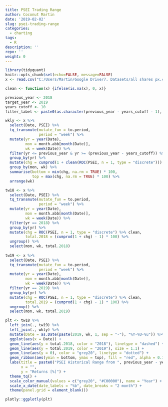 ```yaml
---
title: PSEI Trading Range
author: Coconut Martin
date: '2019-02-02'
slug: psei-trading-range
categories:
  - charting
tags:
  - R
description: ''
repo: ''
weight: 0
---
```


```r
library(tidyquant)
knitr::opts_chunk$set(echo=FALSE, message=FALSE)
x <- read.csv("C:/Users/Martin/Google Drive/7. Datasets/all shares px.csv") %>% mutate(Date = dmy(Date))
```

```r
clean <- function(x) {ifelse(is.na(x), 0, x)}

previous_year <- 2018
target_year <- 2019
years_cutoff <- 10
filler_label <- paste0(as.character(previous_year - years_cutoff - 1), "-", as.character(previous_year - 1))

wkly <- x %>% 
  select(Date, PSEI) %>% 
  tq_transmute(mutate_fun = to.period,
               period = "week") %>% 
  mutate(yr = year(Date),
         mon = month.abb[month(Date)],
         wk = week(Date)) %>% 
  filter(yr <= previous_year & yr >= (previous_year - years_cutoff)) %>% 
  group_by(yr) %>% 
  mutate(chg = cumprod(1 + clean(ROC(PSEI, n = 1, type = "discrete"))) - 1) %>% 
  group_by(mon, wk) %>% 
  summarise(bottom = min(chg, na.rm = TRUE) * 100,
            top = max(chg, na.rm = TRUE) * 100) %>% 
  arrange(wk)
```

```r
tw18 <- x %>% 
  select(Date, PSEI) %>% 
  tq_transmute(mutate_fun = to.period,
               period = "week") %>% 
  mutate(yr = year(Date),
         mon = month.abb[month(Date)],
         wk = week(Date)) %>% 
  filter(yr == 2018) %>% 
  group_by(yr) %>% 
  mutate(chg = ROC(PSEI, n = 1, type = "discrete") %>% clean,
         total.2018 = (cumprod(1 + chg) - 1) * 100) %>% 
  ungroup() %>% 
  select(mon, wk, total.2018)
  
tw19 <- x %>% 
  select(Date, PSEI) %>% 
  tq_transmute(mutate_fun = to.period,
               period = "week") %>% 
  mutate(yr = year(Date),
         mon = month.abb[month(Date)],
         wk = week(Date)) %>% 
  filter(yr == 2019) %>% 
  group_by(yr) %>% 
  mutate(chg = ROC(PSEI, n = 1, type = "discrete") %>% clean,
         total.2019 = (cumprod(1 + chg) - 1) * 100) %>% 
  ungroup() %>% 
  select(mon, wk, total.2019)

plt <- tw18 %>% 
  left_join(., tw19) %>% 
  left_join(., wkly) %>% 
  mutate(Date = as.Date(paste(2019, wk, 1, sep = "-"), "%Y-%U-%u")) %>% 
  ggplot(aes(x = Date)) +
  geom_line(aes(y = total.2018, color = "2018"), linetype = "dashed") +
  geom_line(aes(y = total.2019, color = "2019"), size = 1.1) +
  geom_line(aes(y = 0), color = "grey20", linetype = "dotted") +
  geom_ribbon(aes(ymin = bottom, ymax = top), fill = "red", alpha = 0.10) +
  labs(title = paste0("PSEI Historical Range from ", previous_year - years_cutoff, " to ", previous_year),
       x = "",
       y = "Returns [%]") +
  theme_tq() + 
  scale_color_manual(values = c("grey20", "#C00000"), name = "Year") +
  scale_x_date(date_labels = "%b", date_breaks = "2 month") +
  theme(panel.grid = element_blank())

plotly::ggplotly(plt)
```

